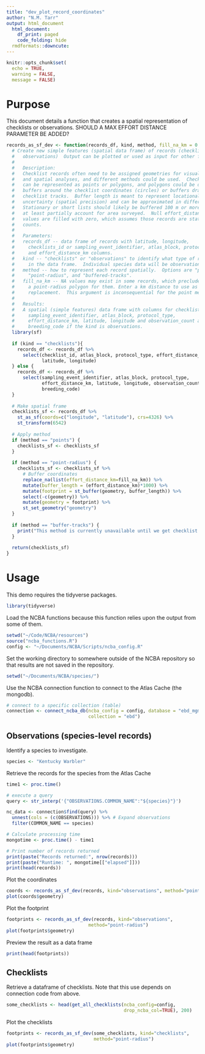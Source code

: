 ```yaml
---
title: "dev_plot_record_coordinates"
author: "N.M. Tarr"
output: html_document
  html_document:
    df_print: paged
    code_folding: hide
  rmdformats::downcute:
---
```

```r
knitr::opts_chunk$set(
  echo = TRUE,
  warning = FALSE,
  message = FALSE)
```

# Purpose
This document details a function that creates a spatial representation of checklists or observations.  SHOULD A MAX EFFORT DISTANCE PARAMETER BE ADDED?
```r
records_as_sf_dev <- function(records_df, kind, method, fill_na_km = 0.1) {
  # Create new simple features (spatial data frame) of records (checklists or 
  #   observations)  Output can be plotted or used as input for other functions.
  # 
  #   Description: 
  #   Checklist records often need to be assigned geometries for visualization
  #   and spatial analyses, and different methods could be used.  Checklists
  #   can be represented as points or polygons, and polygons could be drawn as 
  #   buffers around the checklist coordinates (circles) or buffers drawn around
  #   checklist tracks.  Buffer length is meant to represent locational
  #   uncertainty (spatial precision) and can be approximated in different ways.
  #   Stationary or short lists should likely be buffered 100 m or more to 
  #   at least partially account for area surveyed.  Null effort_distance_km 
  #   values are filled with zero, which assumes those records are stationary 
  #   counts.
  #
  #   Parameters:
  #   records_df -- data frame of records with latitude, longitude, 
  #     checklists_id or sampling_event_identifier, atlas_block, protocol_type,
  #     and effort_distance_km columns.
  #   kind -- "checklists" or "observations" to identify what type of records are
  #     in the data frame.  Individual species data will be observations.
  #   method -- how to represent each record spatially.  Options are "points",
  #     "point-radius", and "buffered-tracks".
  #   fill_na_km -- NA values may exist in some records, which precludes creating
  #     a point-radius polygon for them. Enter a km distance to use as a 
  #     replacement.  This argument is inconsequential for the point method.
  #   
  #   Results:
  #   A spatial (simple features) data frame with columns for checklist_id or 
  #     sampling_event_identifier, atlas_block, protocol_type, 
  #     effort_distance_km, latitude, longitude and observation_count and
  #     breeding_code if the kind is observations.
  library(sf)
  
  if (kind == "checklists"){
    records_df <- records_df %>%
      select(checklist_id, atlas_block, protocol_type, effort_distance_km,
             latitude, longitude)
  } else {
    records_df <- records_df %>%
      select(sampling_event_identifier, atlas_block, protocol_type, 
             effort_distance_km, latitude, longitude, observation_count, 
             breeding_code)
  }
  
  # Make spatial frame
  checklists_sf <- records_df %>%
    st_as_sf(coords=c("longitude", "latitude"), crs=4326) %>%
    st_transform(6542)
  
  # Apply method
  if (method == "points") {
    checklists_sf <- checklists_sf
  }
    
  if (method == "point-radius") {
    checklists_sf <- checklists_sf %>%
      # Buffer coordinates
      replace_na(list(effort_distance_km=fill_na_km)) %>%
      mutate(buffer_length = (effort_distance_km)*1000) %>%
      mutate(footprint = st_buffer(geometry, buffer_length)) %>%
      select(-c(geometry)) %>%
      mutate(geometry = footprint) %>%
      st_set_geometry("geometry")
  }
    
  if (method == "buffer-tracks") {
    print("This method is currently unavailable until we get checklist tracks.")
  }
  
  return(checklists_sf)
}
```


# Usage
This demo requires the tidyverse packages.
```r
library(tidyverse)
```

Load the NCBA functions because this function relies upon the output from some of them.
```r
setwd("~/Code/NCBA/resources")
source("ncba_functions.R")
config <- "~/Documents/NCBA/Scripts/ncba_config.R"
```

Set the working directory to somewhere outside of the NCBA repository so that results are not saved in the repository.
```r
setwd("~/Documents/NCBA/species/")
```

Use the NCBA connection function to connect to the Atlas Cache (the mongodb).
```r
# connect to a specific collection (table)
connection <- connect_ncba_db(ncba_config = config, database = "ebd_mgmt", 
                              collection = "ebd")
```

## Observations (species-level records)
Identify a species to investigate.
```r
species <- "Kentucky Warbler"
```

Retrieve the records for the species from the Atlas Cache
```r
time1 <- proc.time()

# execute a query
query <- str_interp('{"OBSERVATIONS.COMMON_NAME":"${species}"}')

nc_data <- connection$find(query) %>%
  unnest(cols = (c(OBSERVATIONS))) %>% # Expand observations
  filter(COMMON_NAME == species)

# Calculate processing time
mongotime <- proc.time() - time1

# Print number of records returned
print(paste("Records returned:", nrow(records)))
print(paste("Runtime: ", mongotime[["elapsed"]]))
print(head(records))
```

Plot the coordinates
```r
coords <- records_as_sf_dev(records, kind="observations", method="points")
plot(coords$geometry)
```

Plot the footprint
```r
footprints <- records_as_sf_dev(records, kind="observations", 
                              method="point-radius")
plot(footprints$geometry)
```

Preview the result as a data frame
```r
print(head(footprints))
```

## Checklists
Retrieve a dataframe of checklists.  Note that this use depends on connection code from above.
```r
some_checklists <- head(get_all_checklists(ncba_config=config, 
                                           drop_ncba_col=TRUE), 200)
```

Plot the checklists
```r
footprints <- records_as_sf_dev(some_checklists, kind="checklists", 
                                method="point-radius")
plot(footprints$geometry)
```

